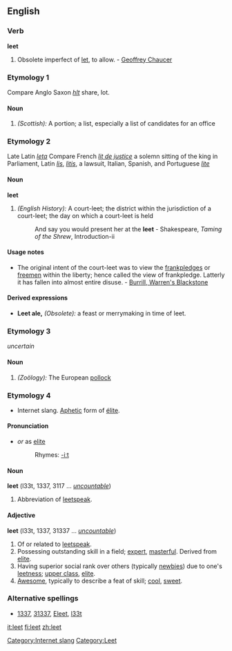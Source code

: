 ==English==

===Verb===
'''leet'''
#Obsolete imperfect of [[let]], to allow. - [[Geoffrey Chaucer]]

===Etymology 1===
Compare Anglo Saxon ''[[hlt]]'' share, lot.

====Noun====
#''(Scottish):'' A portion; a list, especially a list of candidates for an office

===Etymology 2===
Late Latin ''[[leta]]'' Compare French ''[[lit de justice]]'' a solemn sitting of the king in Parliament, Latin ''[[lis]]'', ''[[litis]]'', a lawsuit, Italian, Spanish, and Portuguese ''[[lite]]''

====Noun====
'''leet'''
#''(English History):'' A court-leet; the district within the jurisdiction of a court-leet; the day on which a court-leet is held
#:And say you would present her at the '''leet''' - Shakespeare, ''Taming of the Shrew'', Introduction-ii

====Usage notes====
*The original intent of the court-leet was to view the [[frankpledge]]s or [[freemen]] within the liberty; hence called the view of frankpledge. Latterly it has fallen into almost entire disuse. - [[Burrill, Warren's Blackstone]]

====Derived expressions====
*'''Leet ale,''' ''(Obsolete):'' a feast or merrymaking in time of leet.

===Etymology 3===
''uncertain''

====Noun====
#''(Zoölogy):'' The European [[pollock]]

===Etymology 4===
* Internet slang.  [[Aphetic]] form of [[élite]].  

====Pronunciation====
*{{IPA|/liːt/}} ''or'' as [[elite]]
*:Rhymes: [[Rhymes:English:-iːt|-iːt]]

====Noun====
{{wikipedia}}
'''leet''' (l33t, 1337, 3117 &hellip; ''[[uncountable]]'')
# Abbreviation of [[leetspeak]].

====Adjective====
'''leet''' (l33t, 1337, 31337 &hellip; ''[[uncountable]]'')
# Of or related to [[leetspeak]].
# Possessing outstanding skill in a field; [[expert]], [[masterful]]. Derived from [[elite]].
# Having superior social rank over others (typically [[newbies]]) due to one's [[leetness]]; [[upper class]], [[elite]].
# [[Awesome]], typically to describe a feat of skill; [[cool]], [[sweet]].

[[Category:Internet slang]]

===Alternative spellings===
* [[1337]], [[31337]], [[Eleet]], [[l33t]]

[[it:leet]]
[[fi:leet]]
[[zh:leet]]

[[Category:Leet]]